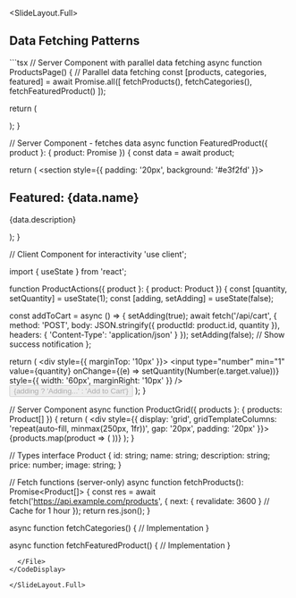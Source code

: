 
<SlideLayout.Full>
## Data Fetching Patterns

<CodeDisplay>
  <File name="app/products/page.tsx">
```tsx
// Server Component with parallel data fetching
async function ProductsPage() {
  // Parallel data fetching
  const [products, categories, featured] = await Promise.all([
    fetchProducts(),
    fetchCategories(),
    fetchFeaturedProduct()
  ]);

  return (
    <div>
      <FeaturedProduct product={featured} />
      <CategoryFilter categories={categories} />
      <ProductGrid products={products} />
    </div>
  );
}

// Server Component - fetches data
async function FeaturedProduct({ product }: { product: Promise<Product> }) {
  const data = await product;
  
  return (
    <section style={{ padding: '20px', background: '#e3f2fd' }}>
      <h2>Featured: {data.name}</h2>
      <p>{data.description}</p>
      <ProductActions product={data} />
    </section>
  );
}

// Client Component for interactivity
'use client';

import { useState } from 'react';

function ProductActions({ product }: { product: Product }) {
  const [quantity, setQuantity] = useState(1);
  const [adding, setAdding] = useState(false);

  const addToCart = async () => {
    setAdding(true);
    await fetch('/api/cart', {
      method: 'POST',
      body: JSON.stringify({ productId: product.id, quantity }),
      headers: { 'Content-Type': 'application/json' }
    });
    setAdding(false);
    // Show success notification
  };

  return (
    <div style={{ marginTop: '10px' }}>
      <input
        type="number"
        min="1"
        value={quantity}
        onChange={(e) => setQuantity(Number(e.target.value))}
        style={{ width: '60px', marginRight: '10px' }}
      />
      <button onClick={addToCart} disabled={adding}>
        {adding ? 'Adding...' : 'Add to Cart'}
      </button>
    </div>
  );
}

// Server Component
async function ProductGrid({ products }: { products: Product[] }) {
  return (
    <div style={{ 
      display: 'grid', 
      gridTemplateColumns: 'repeat(auto-fill, minmax(250px, 1fr))',
      gap: '20px',
      padding: '20px'
    }}>
      {products.map(product => (
        <ProductCard key={product.id} product={product} />
      ))}
    </div>
  );
}

// Types
interface Product {
  id: string;
  name: string;
  description: string;
  price: number;
  image: string;
}

// Fetch functions (server-only)
async function fetchProducts(): Promise<Product[]> {
  const res = await fetch('https://api.example.com/products', {
    next: { revalidate: 3600 } // Cache for 1 hour
  });
  return res.json();
}

async function fetchCategories() {
  // Implementation
}

async function fetchFeaturedProduct() {
  // Implementation
}
```
  </File>
</CodeDisplay>

</SlideLayout.Full>